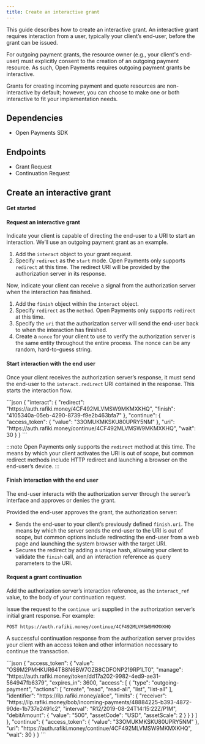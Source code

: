 ```yaml
---
title: Create an interactive grant
---
```



This guide describes how to create an interactive grant. An interactive grant requires interaction from a user, typically your client’s end-user, before the grant can be issued.

For outgoing payment grants, the resource owner (e.g., your client's end-user) must explicitly consent to the creation of an outgoing payment resource. As such, Open Payments requires outgoing payment grants be interactive.

Grants for creating incoming payment and quote resources are non-interactive by default; however, you can choose to make one or both interactive to fit your implementation needs.

## Dependencies

- <LinkOut href='https://github.com/interledger/open-payments/tree/main/packages/open-payments'>
    Open Payments SDK
  </LinkOut>

<HttpSig />

## Endpoints

- <LinkOut href='https://openpayments.guide/apis/auth-server/operations/post-request/'>
    Grant Request
  </LinkOut>
- <LinkOut href='https://openpayments.guide/apis/auth-server/operations/post-continue/'>
    Continuation Request
  </LinkOut>

## Create an interactive grant

<Tabs>
<TabItem label='TypeScript'>
<Ts />

#### Get started

<ChunkedSnippet
  source='https://raw.githubusercontent.com/interledger/open-payments-snippets/main/grant/grant-outgoing-payment.ts'
  chunk='1'
/>

<ChunkedSnippet
  source='https://raw.githubusercontent.com/interledger/open-payments-snippets/main/grant/grant-outgoing-payment.ts'
  chunk='2'
/>

<ChunkedSnippet
  source='https://raw.githubusercontent.com/interledger/open-payments-snippets/main/grant/grant-outgoing-payment.ts'
  chunk='3'
/>

#### Request an interactive grant

Indicate your client is capable of directing the end-user to a URI to start an interaction. We’ll use an outgoing payment grant as an example.

1. Add the `interact` object to your grant request.
2. Specify `redirect` as the `start` mode. Open Payments only supports `redirect` at this time. The redirect URI will be provided by the authorization server in its response.

Now, indicate your client can receive a signal from the authorization server when the interaction has finished.

1. Add the `finish` object within the `interact` object.
2. Specify `redirect` as the `method`. Open Payments only supports `redirect` at this time.
3. Specify the `uri` that the authorization server will send the end-user back to when the interaction has finished.
4. Create a `nonce` for your client to use to verify the authorization server is the same entity throughout the entire process. The nonce can be any random, hard-to-guess string.

<ChunkedSnippet
  source='https://raw.githubusercontent.com/interledger/open-payments-snippets/main/grant/grant-outgoing-payment.ts'
  chunk='4'
/>

<ChunkedSnippet
  source='https://raw.githubusercontent.com/interledger/open-payments-snippets/main/grant/grant-outgoing-payment.ts'
  chunk='5'
/>

#### Start interaction with the end user

Once your client receives the authorization server’s response, it must send the end-user to the `interact.redirect` URI contained in the response. This starts the interaction flow.

<CodeBlock title="Example response">
```json
{
  "interact": {
    "redirect": "https://auth.rafiki.money/4CF492MLVMSW9MKMXKHQ",
    "finish": "4105340a-05eb-4290-8739-f9e2b463bfa7"
  },
  "continue": {
    "access_token": {
      "value": "33OMUKMKSKU80UPRY5NM"
    },
    "uri": "https://auth.rafiki.money/continue/4CF492MLVMSW9MKMXKHQ",
    "wait": 30
  }
}
```
</CodeBlock>

:::note
Open Payments only supports the `redirect` method at this time. The means by which your client activates the URI is out of scope, but common redirect methods include HTTP redirect and launching a browser on the end-user’s device.
:::

#### Finish interaction with the end user

The end-user interacts with the authorization server through the server’s interface and approves or denies the grant.

Provided the end-user approves the grant, the authorization server:

- Sends the end-user to your client’s previously defined `finish.uri`. The means by which the server sends the end-user to the URI is out of scope, but common options include redirecting the end-user from a web page and launching the system browser with the target URI.
- Secures the redirect by adding a unique hash, allowing your client to validate the `finish` call, and an interaction reference as query parameters to the URI.

#### Request a grant continuation

Add the authorization server’s interaction reference, as the `interact_ref` value, to the body of your continuation request.

<ChunkedSnippet
  source='https://raw.githubusercontent.com/interledger/open-payments-snippets/main/grant/grant-continuation.ts'
  chunk='3'
/>

Issue the request to the `continue uri` supplied in the authorization server’s initial grant response. For example:

`POST https://auth.rafiki.money/continue/4CF492MLVMSW9MKMXKHQ`

A successful continuation response from the authorization server provides your client with an access token and other information necessary to continue the transaction.

<CodeBlock title="Example response">
```json
{
  "access_token": {
    "value": "OS9M2PMHKUR64TB8N6BW7OZB8CDFONP219RP1LT0",
    "manage": "https://auth.rafiki.money/token/dd17a202-9982-4ed9-ae31-564947fb6379",
    "expires_in": 3600,
    "access": [
      {
        "type": "outgoing-payment",
        "actions": [
          "create",
          "read",
          "read-all",
          "list",
          "list-all"
        ],
        "identifier": "https://ilp.rafiki.money/alice",
        "limits": {
          "receiver": "https://ilp.rafiki.money/bob/incoming-payments/48884225-b393-4872-90de-1b737e2491c2",
          "interval": "R12/2019-08-24T14:15:22Z/P1M",
          "debitAmount": {
            "value": "500",
            "assetCode": "USD",
            "assetScale": 2
          }
        }
      }
    ]
  },
  "continue": {
    "access_token": {
      "value": "33OMUKMKSKU80UPRY5NM"
    },
    "uri": "https://auth.rafiki.money/continue/4CF492MLVMSW9MKMXKHQ",
    "wait": 30
  }
}
```
</CodeBlock>

</TabItem>
</Tabs>
